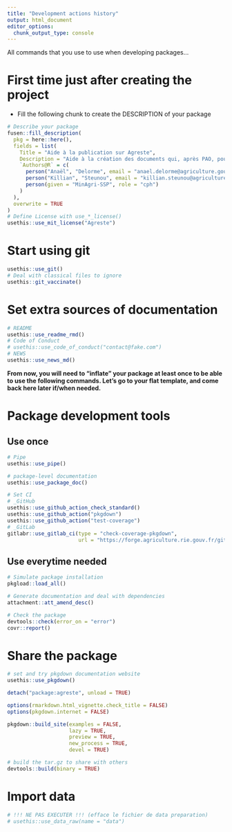 ---
title: "Development actions history"
output: html_document
editor_options: 
  chunk_output_type: console
---

All commands that you use to use when developing packages...

# First time just after creating the project

- Fill the following chunk to create the DESCRIPTION of your package

```{r description, eval=FALSE}
# Describe your package
fusen::fill_description(
  pkg = here::here(),
  fields = list(
    Title = "Aide à la publication sur Agreste",
    Description = "Aide à la création des documents qui, après PAO, pourront être publiés sur Agreste. Facilite la cration de tableaux, graphiques, cartes. Automatise la création des chiffres et données.",
    `Authors@R` = c(
      person("Anaël", "Delorme", email = "anael.delorme@agriculture.gouv.fr", role = c("aut", "cre"), comment = c(ORCID = "0000-0002-1122-9076")),
      person("Killian", "Steunou", email = "killian.steunou@agriculture.gouv.fr", role="aut"),
      person(given = "MinAgri-SSP", role = "cph")
    )
  ),
  overwrite = TRUE
)
# Define License with use_*_license()
usethis::use_mit_license("Agreste")
```

# Start using git

```{r, eval=FALSE}
usethis::use_git()
# Deal with classical files to ignore
usethis::git_vaccinate()
```

# Set extra sources of documentation

```{r, eval=FALSE}
# README
usethis::use_readme_rmd()
# Code of Conduct
# usethis::use_code_of_conduct("contact@fake.com")
# NEWS
usethis::use_news_md()
```

**From now, you will need to "inflate" your package at least once to be able to use the following commands. Let's go to your flat template, and come back here later if/when needed.**


# Package development tools
## Use once

```{r, eval=FALSE}
# Pipe
usethis::use_pipe()

# package-level documentation
usethis::use_package_doc()

# Set CI
# _GitHub
usethis::use_github_action_check_standard()
usethis::use_github_action("pkgdown")
usethis::use_github_action("test-coverage")
# _GitLab
gitlabr::use_gitlab_ci(type = "check-coverage-pkgdown",
                       url = "https://forge.agriculture.rie.gouv.fr/gitlab/")


```

## Use everytime needed

```{r}
# Simulate package installation
pkgload::load_all()

# Generate documentation and deal with dependencies
attachment::att_amend_desc()

# Check the package
devtools::check(error_on = "error")
covr::report()
```

# Share the package

```{r}
# set and try pkgdown documentation website
usethis::use_pkgdown()

detach("package:agreste", unload = TRUE)

options(rmarkdown.html_vignette.check_title = FALSE)
options(pkgdown.internet = FALSE)

pkgdown::build_site(examples = FALSE,
                    lazy = TRUE,
                    preview = TRUE,
                    new_process = TRUE,
                    devel = TRUE)

# build the tar.gz to share with others
devtools::build(binary = TRUE)
```


# Import data
```{r}
# !!! NE PAS EXECUTER !!! (efface le fichier de data preparation)
# usethis::use_data_raw(name = "data")
```

